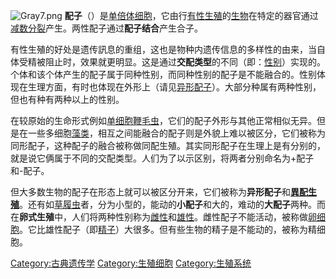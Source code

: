 {{medical}}
{{Expand|time=2013-03-12T12:45:07+00:00 }}
{{Unreferenced|time=2013-03-12T12:45:07+00:00 }}
[[File:Gray7.png|thumb]]
'''配子'''（{{lang-en|Gamete}}）是[[单倍体|单倍体]][[细胞|细胞]]，它由行[[有性生殖|有性生殖]]的[[生物|生物]]在特定的器官通过[[减数分裂|减数分裂]]产生。两性配子通过'''配子结合'''产生合子。

有性生殖的好处是遗传訊息的重组，这也是物种内遗传信息的多样性的由来，当自体受精被阻止时，效果就更明显。这是通过'''交配类型'''的不同（即：[[性别|性别]]）实现的。个体和该个体产生的配子属于同种性别，而同种性别的配子是不能融合的。性别体现在生理方面，有时也体现在外形上（请见[[异形配子|异形配子]]）。大部分种属有两种性别，但也有种有两种以上的性别。

在较原始的生命形式例如[[单细胞生物|单细胞]][[鞭毛虫|鞭毛虫]]，它们的配子外形与其他正常相似无异。但是在一些多细胞[[藻类|藻类]]，相互之间能融合的配子则是外貌上难以被区分，它们被称为同形配子，这种配子的融合被称做同配生殖。其实同形配子在生理上是有分别的，就是说它俩属于不同的交配类型。人们为了以示区别，将两者分别命名为+配子和-配子。

但大多数生物的配子在形态上就可以被区分开来，它们被称为'''异形配子'''和'''[[異配生殖|異配生殖]]'''。还有如[[草履虫|草履虫]]者，分为小型的，能动的'''小配子'''和大的，难动的'''大配子'''两种。而在'''卵式生殖'''中，人们将两种性别称为[[雌性|雌性]]和[[雄性|雄性]]。雌性配子不能活动，被称做[[卵细胞|卵细胞]]。它比雄性配子（即[[精子|精子]]）大很多。但有些生物的精子是不能动的，被称为精细胞。

{{生殖生理学}}

[[Category:古典遗传学|Category:古典遗传学]]
[[Category:生殖细胞|Category:生殖细胞]]
[[Category:生殖系统|Category:生殖系统]]